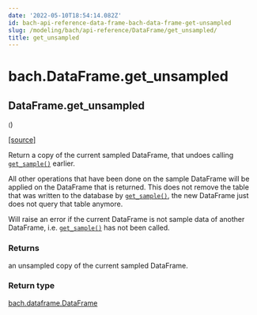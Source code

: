 ```yaml
---
date: '2022-05-10T18:54:14.082Z'
id: bach-api-reference-data-frame-bach-data-frame-get-unsampled
slug: /modeling/bach/api-reference/DataFrame/get_unsampled/
title: get_unsampled
---
```


# bach.DataFrame.get_unsampled

<div className="method">

## <span className="additional-name">DataFrame.</span><span className="name">get_unsampled</span>

<small className="parameter-list">(</small>)


&#8203;<span className="view-source">[[source]](https://github.com/objectiv/objectiv-analytics/blob/main/bach/bach/dataframe.py)</span>

<div className="content">

Return a copy of the current sampled DataFrame, that undoes calling [`get_sample()`](/modeling/bach/api-reference/DataFrame/bach.DataFrame.get_sample.mdx) earlier.

All other operations that have been done on the sample DataFrame will be applied on the DataFrame
that is returned. This does not remove the table that was written to the database by
[`get_sample()`](/modeling/bach/api-reference/DataFrame/bach.DataFrame.get_sample.mdx), the new DataFrame just does not query that table anymore.

Will raise an error if the current DataFrame is not sample data of another DataFrame, i.e.
[`get_sample()`](/modeling/bach/api-reference/DataFrame/bach.DataFrame.get_sample.mdx) has not been called.


### Returns

an unsampled copy of the current sampled DataFrame.



### Return type

[bach.dataframe.DataFrame](/modeling/bach/api-reference/DataFrame/index.mdx)



</div>


</div>
